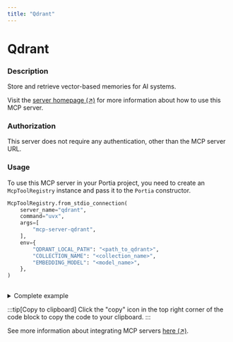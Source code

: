 ```yaml
---
title: "Qdrant"
---
```

<!-- WARNING: This file is auto-generated by generate_tool_docs.py. Do not edit manually. -->


# Qdrant

### Description

Store and retrieve vector-based memories for AI systems.

Visit the [server homepage (↗)](https://github.com/qdrant/mcp-server-qdrant) for more information about how to use this MCP server.

### Authorization

This server does not require any authentication, other than the MCP server URL.

### Usage

To use this MCP server in your Portia project, you need to create an `McpToolRegistry` instance and pass it to the `Portia` constructor.

```python
McpToolRegistry.from_stdio_connection(
    server_name="qdrant",
    command="uvx",
    args=[
        "mcp-server-qdrant",
    ],
    env={
        "QDRANT_LOCAL_PATH": "<path_to_qdrant>",
        "COLLECTION_NAME": "<collection_name>",
        "EMBEDDING_MODEL": "<model_name>",
    },
)
                    
```

<details>
<summary>Complete example</summary>

Extending the tool set in the `DefaultToolRegistry` with the local MCP server:

```python
from portia import DefaultToolRegistry, McpToolRegistry, Portia, Config

config = Config.from_default()
tool_registry = DefaultToolRegistry(config) +  McpToolRegistry.from_stdio_connection(
    server_name="qdrant",
    command="uvx",
    args=[
        "mcp-server-qdrant",
    ],
    env={
        "QDRANT_LOCAL_PATH": "<path_to_qdrant>",
        "COLLECTION_NAME": "<collection_name>",
        "EMBEDDING_MODEL": "<model_name>",
    },
)
                    

portia = Portia(config=config, tools=tool_registry)
```

</details>

:::tip[Copy to clipboard]
Click the "copy" icon in the top right corner of the code block to copy the code to your clipboard.
:::

See more information about integrating MCP servers [here (↗)](/mcp-servers).

